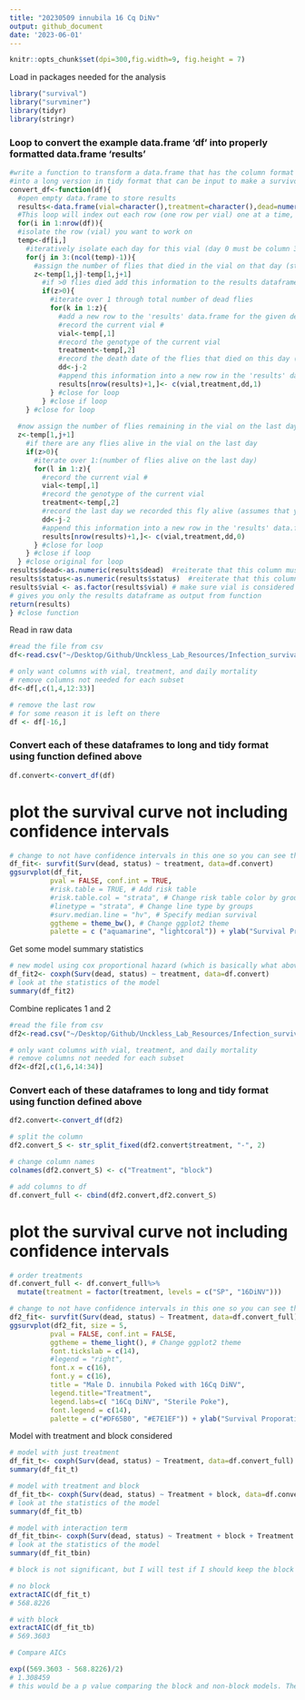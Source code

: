 ```yaml
---
title: "20230509 innubila 16 Cq DiNv"
output: github_document
date: '2023-06-01'
---
```


```r
knitr::opts_chunk$set(dpi=300,fig.width=9, fig.height = 7)
```

Load in packages needed for the analysis

```r
library("survival")
library("survminer")
library(tidyr)
library(stringr)
```


### Loop to convert the example data.frame 'df' into properly formatted data.frame 'results'
```r
#write a function to transform a data.frame that has the column format 'vial | treatment | D0 | D1 | D2...', with one row for each vial
#into a long version in tidy format that can be input to make a survivorship curve
convert_df<-function(df){
  #open empty data.frame to store results
  results<-data.frame(vial=character(),treatment=character(),dead=numeric(),status=numeric())
  #This loop will index out each row (one row per vial) one at a time, transform it into long format (one row per fly), and add the information to the empty data.frame called results
  for(i in 1:nrow(df)){
  #isolate the row (vial) you want to work on
  temp<-df[i,]
    #iteratively isolate each day for this vial (day 0 must be column 3, day 1 column 4, etc.). Loop stops the column before the last day
    for(j in 3:(ncol(temp)-1)){
      #assign the number of flies that died in the vial on that day (starting with day 1) to the variable 'z'
      z<-temp[1,j]-temp[1,j+1]
        #if >0 flies died add this information to the results dataframe
        if(z>0){
          #iterate over 1 through total number of dead flies
          for(k in 1:z){
            #add a new row to the 'results' data.frame for the given dead fly, specifying vial #, treatment, day died, and
            #record the current vial #
            vial<-temp[,1]
            #record the genotype of the current vial
            treatment<-temp[,2]
            #record the death date of the flies that died on this day (assumes that your input DF starts with day 0 in column 3)
            dd<-j-2
            #append this information into a new row in the 'results' data.frame, and add a '1' in the 4th column to indicate mortality
            results[nrow(results)+1,]<- c(vial,treatment,dd,1)
          } #close for loop
        } #close if loop
    } #close for loop
  
  #now assign the number of flies remaining in the vial on the last day (value in the last column of the row) to the variable 'z'
  z<-temp[1,j+1]
    #if there are any flies alive in the vial on the last day
    if(z>0){
      #iterate over 1:(number of flies alive on the last day)
      for(l in 1:z){
        #record the current vial #
        vial<-temp[,1]
        #record the genotype of the current vial
        treatment<-temp[,2]
        #record the last day we recorded this fly alive (assumes that your input DF starts with day 0 in column 3)
        dd<-j-2
        #append this information into a new row in the 'results' data.frame, and add a '0' in the 4th column to indicate that the fly made it to the end of the experiment
        results[nrow(results)+1,]<- c(vial,treatment,dd,0)
      } #close for loop
    } #close if loop
  } #close original for loop
results$dead<-as.numeric(results$dead)  #reiterate that this column must be class numeric
results$status<-as.numeric(results$status)  #reiterate that this column must be class numeric
results$vial <- as.factor(results$vial) # make sure vial is considered a factor
# gives you only the results dataframe as output from function 
return(results) 
} #close function
```


Read in raw data
```r
#read the file from csv
df<-read.csv("~/Desktop/Github/Unckless_Lab_Resources/Infection_survival_analyses/20230509-inn-16Cq/20230509-16Cq-innubila-infection-2.csv")

# only want columns with vial, treatment, and daily mortality
# remove columns not needed for each subset
df<-df[,c(1,4,12:33)]

# remove the last row
# for some reason it is left on there
df <- df[-16,]
```

### Convert each of these dataframes to long and tidy format using function defined above
```r
df.convert<-convert_df(df)
```


# plot the survival curve not including confidence intervals

```r
# change to not have confidence intervals in this one so you can see them 
df_fit<- survfit(Surv(dead, status) ~ treatment, data=df.convert)
ggsurvplot(df_fit,
          pval = FALSE, conf.int = TRUE,
          #risk.table = TRUE, # Add risk table
          #risk.table.col = "strata", # Change risk table color by groups
          #linetype = "strata", # Change line type by groups
          #surv.median.line = "hv", # Specify median survival
          ggtheme = theme_bw(), # Change ggplot2 theme
          palette = c ("aquamarine", "lightcoral")) + ylab("Survival Proporation") + xlab("Days post infection")
```

Get some model summary statistics 
```r
# new model using cox proportional hazard (which is basically what above is doing)
df_fit2<- coxph(Surv(dead, status) ~ treatment, data=df.convert)
# look at the statistics of the model
summary(df_fit2)
```

Combine replicates 1 and 2 

```r
#read the file from csv
df2<-read.csv("~/Desktop/Github/Unckless_Lab_Resources/Infection_survival_analyses/20230509-inn-16Cq/combined-poked-16Cq-infections.csv")

# only want columns with vial, treatment, and daily mortality
# remove columns not needed for each subset
df2<-df2[,c(1,6,14:34)]

```

### Convert each of these dataframes to long and tidy format using function defined above
```r
df2.convert<-convert_df(df2)

# split the column 
df2.convert_S <- str_split_fixed(df2.convert$treatment, "-", 2)

# change column names
colnames(df2.convert_S) <- c("Treatment", "block")

# add columns to df 
df.convert_full <- cbind(df2.convert,df2.convert_S)


```

# plot the survival curve not including confidence intervals

```r
# order treatments 
df.convert_full <- df.convert_full%>% 
  mutate(treatment = factor(treatment, levels = c("SP", "16DiNV")))

# change to not have confidence intervals in this one so you can see them 
df2_fit<- survfit(Surv(dead, status) ~ Treatment, data=df.convert_full)
ggsurvplot(df2_fit, size = 5,
          pval = FALSE, conf.int = FALSE,
          ggtheme = theme_light(), # Change ggplot2 theme
          font.tickslab = c(14),
          #legend = "right",
          font.x = c(16),
          font.y = c(16),
          title = "Male D. innubila Poked with 16Cq DiNV",
          legend.title="Treatment",
          legend.labs=c( "16Cq DiNV", "Sterile Poke"),
          font.legend = c(14),
          palette = c("#DF65B0", "#E7E1EF")) + ylab("Survival Proporation") + xlab("Days post infection") 
```

Model with treatment and block considered 

```r
# model with just treatment
df_fit_t<- coxph(Surv(dead, status) ~ Treatment, data=df.convert_full)
summary(df_fit_t)

# model with treatment and block 
df_fit_tb<- coxph(Surv(dead, status) ~ Treatment + block, data=df.convert_full)
# look at the statistics of the model
summary(df_fit_tb)

# model with interaction term 
df_fit_tbin<- coxph(Surv(dead, status) ~ Treatment + block + Treatment * block, data=df.convert_full)
# look at the statistics of the model
summary(df_fit_tbin)

# block is not significant, but I will test if I should keep the block in there 

# no block
extractAIC(df_fit_t)
# 568.8226

# with block 
extractAIC(df_fit_tb)
# 569.3603 

# Compare AICs

exp((569.3603 - 568.8226)/2)
# 1.308459
# this would be a p value comparing the block and non-block models. There is no significant difference between the two AICs, so either one is a good fit 
```





